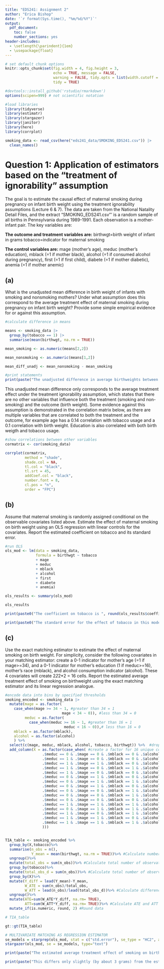 ```yaml
---
title: "EDS241: Assignment 2"
author: "Erica Bishop"
date: '`r format(Sys.time(), "%m/%d/%Y")`'
output: 
  pdf_document:
    toc: false
    number_sections: yes
header-includes:
  - \setlength{\parindent}{1em}
  - \usepackage{float}
--- 
```

  
``` r

# set default chunk options
knitr::opts_chunk$set(fig.width = 4, fig.height = 3, 
                      echo = TRUE, message = FALSE, 
                      warning = FALSE, tidy.opts = list(width.cutoff = 60), 
                      tidy = TRUE)

#devtools::install_github('rstudio/rmarkdown')
options(scipen=999) # not scientific notation

```

```r

#load libraries 
library(tidyverse)
library(estimatr)
library(stargazer)
library(janitor)
library(here)
library(corrplot)

```

```r

smoking_data <- read_csv(here("eds241_data/SMOKING_EDS241.csv")) |> 
  clean_names()

```

# Question 1: Application of estimators based on the "treatment of ignorability" assumption

The goal is to estimate the causal effect of maternal smoking during pregnancy on infant birth
weight using the treatment ignorability assumptions (Lecture 6 & 7). The data are taken from the
National Natality Detail Files, and the extract “SMOKING_EDS241.csv”' is a random sample of
all births in Pennsylvania during 1989-1991. Each observation is a mother-infant pair. The key
variables are:

**The outcome and treatment variables are:**
birthwgt=birth weight of infant in grams
tobacco=indicator for maternal smoking

**The control variables are:**
mage (mother's age), meduc (mother's education), mblack (=1 if mother black), alcohol (=1 if
consumed alcohol during pregnancy), first (=1 if first child), diabete (=1 if mother diabetic),
anemia (=1 if mother anemic)


## (a) 
What is the unadjusted mean difference in birth weight of infants with smoking and 
nonsmoking mothers? Under what assumption does this correspond to the average treatment effect 
of maternal smoking during pregnancy on infant birth weight? Provide some simple empirical 
evidence for or against this assumption.

```r
#calculate difference in means

means <- smoking_data |> 
  group_by(tobacco == 1) |> 
  summarise(mean(birthwgt, na.rm = TRUE))

mean_smoking <- as.numeric(means[2,2])

mean_nonsmoking <- as.numeric(means[1,2])

mean_diff_unadj <- mean_nonsmoking - mean_smoking

```

```r
#print statements
print(paste("The unadjusted difference in average birthweights between babies born to mothers that smoked and mothers that did not smoke is", round(mean_diff_unadj, 2), "grams."))

```

This unadjusted mean difference only corresponds to the average treatment effect under the treatment ignorability assumption, which states that there are no other variables that influence both the treatment (smoking and non-smoking) and the outcome (birth weight). Some evidence against this assumption is demonstrated in the correlation matrix below, as there are multiple variables that are correlated to both the treatment and the outcome, for example age has a 0.14 correlation with tobacco usage and a 0.1 correlation with birth weight. Education is also correlated with both birth weigth and tobacco usage. 

```r

#show correlations between other variables
cormatrix <- cor(smoking_data)

corrplot(cormatrix,
         method = "shade",
         shade.col = NA,
         tl.col = "black",
         tl.srt = 45,
         addCoef.col = "black",
         number.font = 8,
         cl.pos = "n",
         order = "FPC")


```



## (b) 
Assume that maternal smoking is randomly assigned conditional on the observable
covariates listed above. Estimate the effect of maternal smoking on birth weight using an OLS
regression with linear controls for the covariates. Report the estimated coefficient on tobacco
and its standard error.

```r
#run OLS
ols_mod <- lm(data = smoking_data,
              formula = birthwgt ~ tobacco
              + mage
              + meduc
              + mblack
              + alcohol
              + first 
              + diabete
              + anemia)

ols_results <- summary(ols_mod)

ols_results

```

```r

print(paste0("The coefficient on tobacco is ", round(ols_results$coefficients[2,1], 3), ". This means that if all other variables are held constant, the difference in infants born to smoking mothers would be about 228 grams lighter than babies born to mothers that didn't smoke."))

print(paste0("The standard error for the effect of tobacco in this model is ", round(ols_results$coefficients[2,2], 3),"."))

```


## (c) 
Use the exact matching estimator to estimate the effect of maternal smoking on birth weight.
For simplicity, consider the following covariates in your matching estimator: create a 0-1
indicator for mother's age (=1 if mage>=34), and a 0-1 indicator for mother's education (1 if
meduc>=16), mother's race (mblack), and alcohol consumption indicator (alcohol). These 4
covariates will create 2*2*2*2 = 16 cells. Report the estimated average treatment effect of
smoking on birthweight using the exact matching estimator and its linear regression analogue.

```r

#encode data into bins by specified thresholds
smoking_encoded <- smoking_data |> 
  mutate(mage = as.factor(
    case_when(mage >= 34 ~ 1, #greater than 34 = 1
                          mage < 34 ~ 0)), #less than 34 = 0
         meduc = as.factor(
           case_when(meduc >= 16 ~ 1, #greater than 16 = 1
                           meduc < 16 ~ 0)),# less than 16 = 0
    mblack = as.factor(mblack),
    alcohol = as.factor(alcohol)
    ) %>% 
  select(c(mage, meduc, mblack, alcohol, tobacco, birthwgt)) %>%  #drop other variables
  add_column(X = as.factor(case_when( #create a factor for 16 unique combinations of covariate
                 .$meduc == 0 & .$mage == 0 & .$mblack == 0 & .$alcohol == 0 ~ 1,
                 .$meduc == 1 & .$mage == 0 & .$mblack == 0 & .$alcohol == 0 ~ 2,
                 .$meduc == 1 & .$mage == 1 & .$mblack == 0 & .$alcohol == 0 ~ 3,
                 .$meduc == 1 & .$mage == 0 & .$mblack == 1 & .$alcohol == 0 ~ 4,
                 .$meduc == 1 & .$mage == 0 & .$mblack == 0 & .$alcohol == 1 ~ 5,
                 .$meduc == 0 & .$mage == 1 & .$mblack == 0 & .$alcohol == 0 ~ 6,
                 .$meduc == 0 & .$mage == 1 & .$mblack == 1 & .$alcohol == 0 ~ 7,
                 .$meduc == 0 & .$mage == 1 & .$mblack == 0 & .$alcohol == 1 ~ 8,
                 .$meduc == 0 & .$mage == 0 & .$mblack == 1 & .$alcohol == 0 ~ 9,
                 .$meduc == 0 & .$mage == 0 & .$mblack == 1 & .$alcohol == 1 ~ 10,
                 .$meduc == 0 & .$mage == 0 & .$mblack == 0 & .$alcohol == 1 ~ 11,
                 .$meduc == 1 & .$mage == 1 & .$mblack == 1 & .$alcohol == 1 ~ 12,
                 .$meduc == 0 & .$mage == 1 & .$mblack == 1 & .$alcohol == 1 ~ 13,
                 .$meduc == 1 & .$mage == 0 & .$mblack == 1 & .$alcohol == 1 ~ 14,
                 .$meduc == 1 & .$mage == 1 & .$mblack == 0 & .$alcohol == 1 ~ 15,
                 .$meduc == 1 & .$mage == 1 & .$mblack == 1 & .$alcohol == 0 ~ 16
                 )))


TIA_table <- smoking_encoded %>%
  group_by(X,tobacco)%>% 
  summarise(n_obs = n(),
            Y_mean = mean(birthwgt, na.rm = TRUE))%>% #Calculate number of observations and Y mean by X by treatment cells
  ungroup()%>%
  mutate(total_obs = sum(n_obs))%>% #Calculate total number of observations
  group_by(tobacco)%>%
  mutate(total_obs_d = sum(n_obs))%>% #Calculate total number of observations by treatment cells
  group_by(X)%>%
  mutate(Y_diff = lead(Y_mean)-Y_mean,
         W_ATE = sum(n_obs)/total_obs,
         W_ATT = lead(n_obs)/lead(total_obs_d))%>% #Calculate difference in outcome and ATE and ATT weights by X
  ungroup()%>%
  mutate(ATE=sum(W_ATE*Y_diff, na.rm= TRUE),
         ATT=sum(W_ATT*Y_diff, na.rm= TRUE))%>% #Calculate ATE and ATT 
  mutate_if(is.numeric, round, 2) #Round data

# TIA_table

gt::gt(TIA_table)


```

```r
# MULTIVARIATE MATCHING AS REGRESSION ESTIMATOR
se_models = starprep(ols_mod, stat = c("std.error"), se_type = "HC2", alpha = 0.05)
stargazer(ols_mod, se = se_models, type="text")
```


```r

print(paste("The estimated average treatment effect of smoking on birthweight is", round(TIA_table[1, 10], 3), "grams, using the exact matching method."))

print(paste("This differs only slightly (by about 3 grams) from the estimated effect of smoking on infant birthweigth using the linear regression analogue, which was", round(ols_results$coefficients[2,1], 3), "grams."))

```





